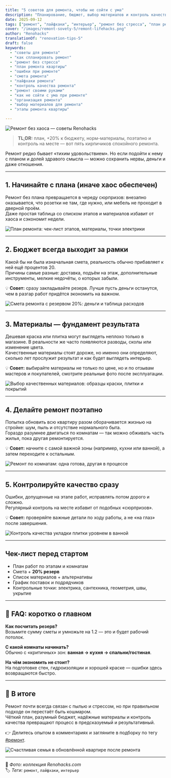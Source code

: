```yaml
---
title: "5 советов для ремонта, чтобы не сойти с ума"
description: "Планирование, бюджет, выбор материалов и контроль качества — проверенные шаги, которые помогут сделать ремонт без хаоса и лишних трат."
date: 2025-09-12
tags: ["ремонт", "лайфхаки", "интерьер", "ремонт без стресса", "план ремонта", "diy"]
cover: "/images/remont-sovety-5/remont-lifehacks.png"
author: "Renohacks"
translationOf: "renovation-tips-5"
draft: false
keywords:
  - "советы для ремонта"
  - "как спланировать ремонт"
  - "ремонт без стресса"
  - "план ремонта квартиры"
  - "ошибки при ремонте"
  - "смета ремонта"
  - "лайфхаки ремонта"
  - "контроль качества ремонта"
  - "ремонт своими руками"
  - "как не сойти с ума при ремонте"
  - "организация ремонта"
  - "выбор материалов для ремонта"
  - "этапы ремонта квартиры"

---
```


![Ремонт без хаоса — советы Renohacks](/images/remont-sovety-5/remont-lifehacks.png)

> **TL;DR:** план, +20% к бюджету, норм-материалы, поэтапно и контроль на месте — вот пять кирпичиков спокойного ремонта.

Ремонт редко бывает «тихим удовольствием». Но если подойти к нему с планом и долей здравого смысла — можно сохранить нервы, деньги и даже отношения.

---

## 1. Начинайте с плана (иначе хаос обеспечен)

Ремонт без плана превращается в череду сюрпризов: внезапно оказывается, что розетки не там, где нужно, или мебель не проходит в дверной проём.  
Даже простая таблица со списком этапов и материалов избавит от хаоса и сэкономит недели.

![План ремонта: чек-лист этапов, материалы, точки электрики](/images/remont-sovety-5/remont-plan.png)

---

## 2. Бюджет всегда выходит за рамки

Какой бы ни была изначальная смета, реальность обычно прибавляет к ней ещё процентов 20.  
Причины самые разные: доставка, подъём на этаж, дополнительные инструменты, мелкие недочёты, о которых забыли.

💡 **Совет:** сразу закладывайте резерв. Лучше пусть деньги останутся, чем в разгар работ придётся экономить на важном.

![Смета ремонта с резервом 20%: деньги и таблица расходов](/images/remont-sovety-5/remont-budget.png)

---

## 3. Материалы — фундамент результата

Дешевая краска или плитка могут выглядеть неплохо только в магазине. В реальности же часто появляются разводы, сколы или изменение цвета.  
Качественные материалы стоят дороже, но именно они определяют, сколько лет прослужит результат и как будет выглядеть интерьер.

💡 **Совет:** выбирайте материалы не только по цене, но и по отзывам мастеров и покупателей, смотрите реальные фото после эксплуатации.

![Выбор качественных материалов: образцы краски, плитки и покрытий](/images/remont-sovety-5/remont-materials.png)

---

## 4. Делайте ремонт поэтапно

Попытка обновить всю квартиру разом оборачивается жизнью на стройке: шум, пыль и отсутствие нормального быта.  
Гораздо разумнее двигаться по комнатам — так можно обживать часть жилья, пока другая ремонтируется.

💡 **Совет:** начните с самой важной зоны (например, кухни или ванной), а затем переходите к остальным.

![Ремонт по комнатам: одна готова, другая в процессе](/images/remont-sovety-5/remont-rooms.png)

---

## 5. Контролируйте качество сразу

Ошибки, допущенные на этапе работ, исправлять потом дорого и сложно.  
Регулярный контроль на месте избавит от подобных «сюрпризов».

💡 **Совет:** проверяйте важные детали по ходу работы, а не «на глаз» после завершения.

![Контроль качества укладки плитки уровнем в ванной](/images/remont-sovety-5/remont-check.png)

---

##  Чек-лист перед стартом

- План работ по этапам и комнатам
- Смета + **20% резерв**
- Список материалов + альтернативы
- График поставок и подрядчиков
- Контрольные точки: электрика, сантехника, геометрия, швы, укрытие

---

## 💬 FAQ: коротко о главном

**Как посчитать резерв?**  
Возьмите сумму сметы и умножьте на 1.2 — это и будет рабочий потолок.

**С какой комнаты начинать?**  
Обычно с «критичных» зон: **ванная → кухня → спальни/гостиная**.

**На чём экономить не стоит?**  
На подготовке стен, гидроизоляции и хорошей краске — ошибки здесь возвращаются быстро.

---

## 🏁 В итоге

Ремонт почти всегда связан с пылью и стрессом, но при правильном подходе он перестаёт быть кошмаром.  
Чёткий план, разумный бюджет, надёжные материалы и контроль качества превращают процесс в предсказуемый и результативный.

👉 Делитесь опытом в комментариях и загляните в подборку по тегу [#ремонт](/tags/ремонт).

![Счастливая семья в обновлённой квартире после ремонта](/images/remont-sovety-5/remont-happy.png)

---

📸 *Фото: коллекция Renohacks.com*  
🏷️ *Теги:* `ремонт`, `лайфхаки`, `интерьер`
